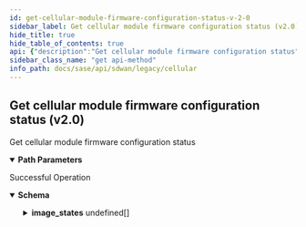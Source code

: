 ```yaml
---
id: get-cellular-module-firmware-configuration-status-v-2-0
sidebar_label: Get cellular module firmware configuration status (v2.0)
hide_title: true
hide_table_of_contents: true
api: {"description":"Get cellular module firmware configuration status","operationId":"get-v2.0-api-tenants-tenant_id-elements-element_id-cellular_modules-cellular_module_id-firmware-status","parameters":[{"description":"Tenant Id","in":"path","name":"tenant_id","required":true,"schema":{"description":"Tenant Id","type":"string"}},{"description":"Element Id","in":"path","name":"element_id","required":true,"schema":{"description":"Element Id","type":"string"}},{"description":"Cellular Module Id","in":"path","name":"cellular_module_id","required":true,"schema":{"description":"Cellular Module Id","type":"string"}}],"responses":{"200":{"content":{"application/json":{"schema":{"properties":{"download_interval":{"description":"Download Interval","type":"integer"},"id":{"description":"Id","type":"string"},"image_states":{"description":"Image States","items":{"properties":{"current_carrier":{"description":"Current Carrier","type":"string"},"current_fw_version":{"description":"Current Fw Version","type":"string"},"current_pri_version":{"description":"Current Pri Version","type":"string"},"download_percent":{"description":"Download Percent","type":"integer"},"download_start":{"description":"Download Start","type":"string"},"status":{"description":"Status","type":"string"},"status_info":{"description":"Status Info","type":"string"},"upgrade_carrier":{"description":"Upgrade Carrier","type":"string"},"upgrade_fw_version":{"description":"Upgrade Fw Version","type":"string"},"upgrade_location":{"description":"Upgrade Location","type":"string"},"upgrade_pri_version":{"description":"Upgrade Pri Version","type":"string"},"upgrade_start":{"description":"Upgrade Start","type":"string"}}},"type":"array"},"last_state_change":{"description":"Last State Change","type":"string"},"scheduled_download":{"description":"Scheduled Download","type":"string"},"scheduled_upgrade":{"description":"Scheduled Upgrade","type":"string"},"upgrade_interval":{"description":"Upgrade Interval","type":"integer"}}}}},"description":"Successful Operation"}},"tags":["Cellular"],"method":"get","path":"/v2.0/api/tenants/{tenant_id}/elements/{element_id}/cellular_modules/{cellular_module_id}/firmware/status","servers":[{"url":"/"}],"info":{"contact":{},"description":"List of APIs used to manage the cellular device, services, APN profiles, and modules.","title":"Cellular","version":"Latest"},"postman":{"name":"Get cellular module firmware configuration status (v2.0)","description":{"content":"Get cellular module firmware configuration status","type":"text/plain"},"url":{"path":["v2.0","api","tenants",":tenant_id","elements",":element_id","cellular_modules",":cellular_module_id","firmware","status"],"host":["{{baseUrl}}"],"query":[],"variable":[{"disabled":false,"description":{"content":"(Required) Tenant Id","type":"text/plain"},"type":"any","value":"","key":"tenant_id"},{"disabled":false,"description":{"content":"(Required) Element Id","type":"text/plain"},"type":"any","value":"","key":"element_id"},{"disabled":false,"description":{"content":"(Required) Cellular Module Id","type":"text/plain"},"type":"any","value":"","key":"cellular_module_id"}]},"header":[{"key":"Accept","value":"application/json"}],"method":"GET"}}
sidebar_class_name: "get api-method"
info_path: docs/sase/api/sdwan/legacy/cellular
---
```



## Get cellular module firmware configuration status (v2.0)



Get cellular module firmware configuration status

<details style={{"marginBottom":"1rem"}} data-collapsed={false} open={true}><summary style={{}}><strong>Path Parameters</strong></summary><div><ul><ParamsItem className={"paramsItem"} param={{"description":"Tenant Id","in":"path","name":"tenant_id","required":true,"schema":{"description":"Tenant Id","type":"string"}}}></ParamsItem><ParamsItem className={"paramsItem"} param={{"description":"Element Id","in":"path","name":"element_id","required":true,"schema":{"description":"Element Id","type":"string"}}}></ParamsItem><ParamsItem className={"paramsItem"} param={{"description":"Cellular Module Id","in":"path","name":"cellular_module_id","required":true,"schema":{"description":"Cellular Module Id","type":"string"}}}></ParamsItem></ul></div></details><div><ApiTabs><TabItem label={"200"} value={"200"}><div>

Successful Operation

</div><div><details style={{}} data-collapsed={false} open={true}><summary style={{"textAlign":"left"}}><strong>Schema</strong></summary><div style={{"textAlign":"left","marginLeft":"1rem"}}></div><ul style={{"marginLeft":"1rem"}}><SchemaItem collapsible={false} name={"download_interval"} required={false} schemaDescription={"Download Interval"} schemaName={"integer"} qualifierMessage={undefined}></SchemaItem><SchemaItem collapsible={false} name={"id"} required={false} schemaDescription={"Id"} schemaName={"string"} qualifierMessage={undefined}></SchemaItem><SchemaItem collapsible={true} className={"schemaItem"}><details style={{}}><summary style={{}}><strong>image_states</strong><span style={{"opacity":"0.6"}}> undefined[]</span></summary><div style={{"marginLeft":"1rem"}}><div style={{"marginTop":".5rem","marginBottom":".5rem"}}>

Image States

</div><SchemaItem collapsible={false} name={"current_carrier"} required={false} schemaDescription={"Current Carrier"} schemaName={"string"} qualifierMessage={undefined}></SchemaItem><SchemaItem collapsible={false} name={"current_fw_version"} required={false} schemaDescription={"Current Fw Version"} schemaName={"string"} qualifierMessage={undefined}></SchemaItem><SchemaItem collapsible={false} name={"current_pri_version"} required={false} schemaDescription={"Current Pri Version"} schemaName={"string"} qualifierMessage={undefined}></SchemaItem><SchemaItem collapsible={false} name={"download_percent"} required={false} schemaDescription={"Download Percent"} schemaName={"integer"} qualifierMessage={undefined}></SchemaItem><SchemaItem collapsible={false} name={"download_start"} required={false} schemaDescription={"Download Start"} schemaName={"string"} qualifierMessage={undefined}></SchemaItem><SchemaItem collapsible={false} name={"status"} required={false} schemaDescription={"Status"} schemaName={"string"} qualifierMessage={undefined}></SchemaItem><SchemaItem collapsible={false} name={"status_info"} required={false} schemaDescription={"Status Info"} schemaName={"string"} qualifierMessage={undefined}></SchemaItem><SchemaItem collapsible={false} name={"upgrade_carrier"} required={false} schemaDescription={"Upgrade Carrier"} schemaName={"string"} qualifierMessage={undefined}></SchemaItem><SchemaItem collapsible={false} name={"upgrade_fw_version"} required={false} schemaDescription={"Upgrade Fw Version"} schemaName={"string"} qualifierMessage={undefined}></SchemaItem><SchemaItem collapsible={false} name={"upgrade_location"} required={false} schemaDescription={"Upgrade Location"} schemaName={"string"} qualifierMessage={undefined}></SchemaItem><SchemaItem collapsible={false} name={"upgrade_pri_version"} required={false} schemaDescription={"Upgrade Pri Version"} schemaName={"string"} qualifierMessage={undefined}></SchemaItem><SchemaItem collapsible={false} name={"upgrade_start"} required={false} schemaDescription={"Upgrade Start"} schemaName={"string"} qualifierMessage={undefined}></SchemaItem></div></details></SchemaItem><SchemaItem collapsible={false} name={"last_state_change"} required={false} schemaDescription={"Last State Change"} schemaName={"string"} qualifierMessage={undefined}></SchemaItem><SchemaItem collapsible={false} name={"scheduled_download"} required={false} schemaDescription={"Scheduled Download"} schemaName={"string"} qualifierMessage={undefined}></SchemaItem><SchemaItem collapsible={false} name={"scheduled_upgrade"} required={false} schemaDescription={"Scheduled Upgrade"} schemaName={"string"} qualifierMessage={undefined}></SchemaItem><SchemaItem collapsible={false} name={"upgrade_interval"} required={false} schemaDescription={"Upgrade Interval"} schemaName={"integer"} qualifierMessage={undefined}></SchemaItem></ul></details></div></TabItem></ApiTabs></div>
      